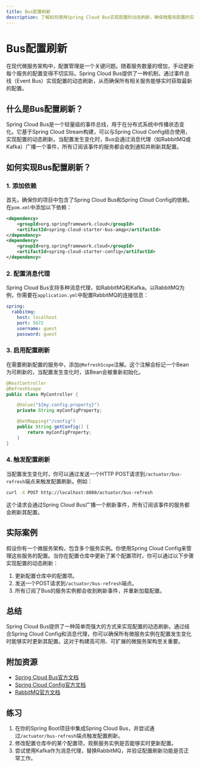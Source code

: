 ```yaml
---
title: Bus配置刷新
description: 了解如何使用Spring Cloud Bus实现配置的动态刷新，确保微服务配置的实时更新。
---
```


# Bus配置刷新

在现代微服务架构中，配置管理是一个关键问题。随着服务数量的增加，手动更新每个服务的配置变得不切实际。Spring Cloud Bus提供了一种机制，通过事件总线（Event Bus）实现配置的动态刷新，从而确保所有相关服务能够实时获取最新的配置。

## 什么是Bus配置刷新？

Spring Cloud Bus是一个轻量级的事件总线，用于在分布式系统中传播状态变化。它基于Spring Cloud Stream构建，可以与Spring Cloud Config结合使用，实现配置的动态刷新。当配置发生变化时，Bus会通过消息代理（如RabbitMQ或Kafka）广播一个事件，所有订阅该事件的服务都会收到通知并刷新其配置。

## 如何实现Bus配置刷新？

### 1. 添加依赖

首先，确保你的项目中包含了Spring Cloud Bus和Spring Cloud Config的依赖。在`pom.xml`中添加以下依赖：

```xml
<dependency>
    <groupId>org.springframework.cloud</groupId>
    <artifactId>spring-cloud-starter-bus-amqp</artifactId>
</dependency>
<dependency>
    <groupId>org.springframework.cloud</groupId>
    <artifactId>spring-cloud-starter-config</artifactId>
</dependency>
```

### 2. 配置消息代理

Spring Cloud Bus支持多种消息代理，如RabbitMQ和Kafka。以RabbitMQ为例，你需要在`application.yml`中配置RabbitMQ的连接信息：

```yaml
spring:
  rabbitmq:
    host: localhost
    port: 5672
    username: guest
    password: guest
```

### 3. 启用配置刷新

在需要刷新配置的服务中，添加`@RefreshScope`注解。这个注解会标记一个Bean为可刷新的，当配置发生变化时，该Bean会被重新初始化。

```java
@RestController
@RefreshScope
public class MyController {

    @Value("${my.config.property}")
    private String myConfigProperty;

    @GetMapping("/config")
    public String getConfig() {
        return myConfigProperty;
    }
}
```

### 4. 触发配置刷新

当配置发生变化时，你可以通过发送一个HTTP POST请求到`/actuator/bus-refresh`端点来触发配置刷新。例如：

```bash
curl -X POST http://localhost:8080/actuator/bus-refresh
```

这个请求会通过Spring Cloud Bus广播一个刷新事件，所有订阅该事件的服务都会刷新其配置。

## 实际案例

假设你有一个微服务架构，包含多个服务实例。你使用Spring Cloud Config来管理这些服务的配置。当你在配置仓库中更新了某个配置项时，你可以通过以下步骤实现配置的动态刷新：

1. 更新配置仓库中的配置项。
2. 发送一个POST请求到`/actuator/bus-refresh`端点。
3. 所有订阅了Bus的服务实例都会收到刷新事件，并重新加载配置。

## 总结

Spring Cloud Bus提供了一种简单而强大的方式来实现配置的动态刷新。通过结合Spring Cloud Config和消息代理，你可以确保所有微服务实例在配置发生变化时能够实时更新其配置。这对于构建高可用、可扩展的微服务架构至关重要。

## 附加资源

- [Spring Cloud Bus官方文档](https://spring.io/projects/spring-cloud-bus)
- [Spring Cloud Config官方文档](https://spring.io/projects/spring-cloud-config)
- [RabbitMQ官方文档](https://www.rabbitmq.com/documentation.html)

## 练习

1. 在你的Spring Boot项目中集成Spring Cloud Bus，并尝试通过`/actuator/bus-refresh`端点触发配置刷新。
2. 修改配置仓库中的某个配置项，观察服务实例是否能够实时更新配置。
3. 尝试使用Kafka作为消息代理，替换RabbitMQ，并验证配置刷新功能是否正常工作。
